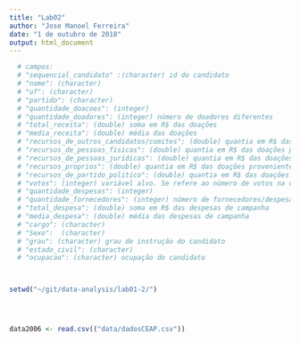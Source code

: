 ```yaml
---
title: "Lab02"
author: "Jose Manoel Ferreira"
date: "1 de outubro de 2018"
output: html_document
---
```


``` r

  # campos:
  # "sequencial_candidato" :(character) id do candidato
  # "nome": (character)
  # "uf": (character)
  # "partido": (character)
  # "quantidade_doacoes": (integer)
  # "quantidade_doadores": (integer) número de doadores diferentes
  # "total_receita": (double) soma em R$ das doações
  # "media_receita": (double) média das doações
  # "recursos_de_outros_candidatos/comites": (double) quantia em R$ das doações provenientes de outros candidatos ou comite partidário
  # "recursos_de_pessoas_fisicas": (double) quantia em R$ das doações provenientes de outros CPFs
  # "recursos_de_pessoas_juridicas": (double) quantia em R$ das doações provenientes de outros CNPJ
  # "recursos_proprios": (double) quantia em R$ das doações provenientes do próprio candidato
  # "recursos_de_partido_politico": (double) quantia em R$ das doações provenientes do partido político do candidato
  # "votos": (integer) variável alvo. Se refere ao número de votos na campanha de 2006 e 2010
  # "quantidade_despesas": (integer)
  # "quantidade_fornecedores": (integer) número de fornecedores/despesas diferentes
  # "total_despesa": (double) soma em R$ das despesas de campanha
  # "media_despesa": (double) média das despesas de campanha
  # "cargo": (character)
  # "Sexo":  (character)
  # "grau": (character) grau de instrução do candidato
  # "estado_civil": (character)
  # "ocupacao": (character) ocupação do candidato



setwd("~/git/data-analysis/lab01-2/")




data2006 <- read.csv(("data/dadosCEAP.csv"))
```

